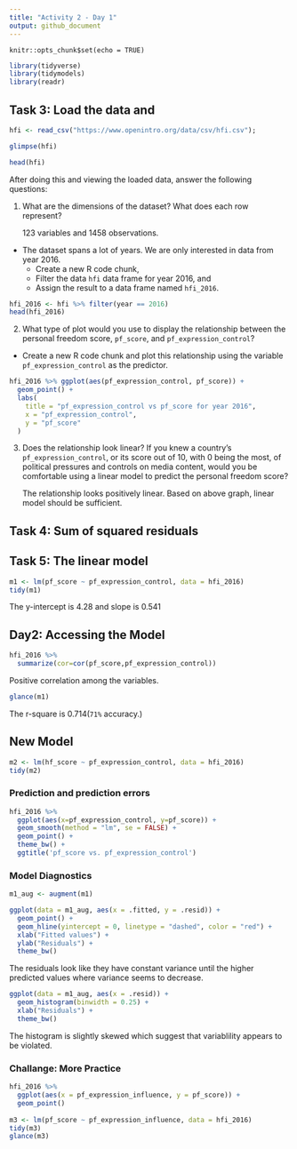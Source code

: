 ```yaml
---
title: "Activity 2 - Day 1"
output: github_document
---
```


```setup
knitr::opts_chunk$set(echo = TRUE)
```

```r
library(tidyverse)
library(tidymodels)
library(readr)
```


## Task 3: Load the data and

```r
hfi <- read_csv("https://www.openintro.org/data/csv/hfi.csv");

glimpse(hfi)

head(hfi)
```

After doing this and viewing the loaded data, answer the following
questions:

1.  What are the dimensions of the dataset? What does each row
    represent?
    
    123 variables and 1458 observations.

- The dataset spans a lot of years. We are only interested in data from
  year 2016.
  - Create a new R code chunk,
  - Filter the data `hfi` data frame for year 2016, and
  - Assign the result to a data frame named `hfi_2016`.
  
```r
hfi_2016 <- hfi %>% filter(year == 2016)
head(hfi_2016)
```


2.  What type of plot would you use to display the relationship between
    the personal freedom score, `pf_score`, and `pf_expression_control`?

- Create a new R code chunk and plot this relationship using the
  variable `pf_expression_control` as the predictor.
  
```r
hfi_2016 %>% ggplot(aes(pf_expression_control, pf_score)) +
  geom_point() +
  labs(
    title = "pf_expression_control vs pf_score for year 2016",
    x = "pf_expression_control",
    y = "pf_score"
  )
```


3.  Does the relationship look linear? If you knew a country’s
    `pf_expression_control`, or its score out of 10, with 0 being the
    most, of political pressures and controls on media content, would
    you be comfortable using a linear model to predict the personal
    freedom score?
    
    The relationship looks positively linear. Based on above graph, linear model should be sufficient.
    
    
## Task 4: Sum of squared residuals

## Task 5: The linear model

```r
m1 <- lm(pf_score ~ pf_expression_control, data = hfi_2016)
tidy(m1)
```

The y-intercept is 4.28 and slope is 0.541

## Day2: Accessing the Model

```r
hfi_2016 %>%
  summarize(cor=cor(pf_score,pf_expression_control))
```

Positive correlation among the variables.

```r
glance(m1)
```

The r-square is 0.714(`71%` accuracy.)

## New Model

```r
m2 <- lm(hf_score ~ pf_expression_control, data = hfi_2016)
tidy(m2)
```

### Prediction and prediction errors
```r
hfi_2016 %>% 
  ggplot(aes(x=pf_expression_control, y=pf_score)) +
  geom_smooth(method = "lm", se = FALSE) +
  geom_point() + 
  theme_bw() + 
  ggtitle('pf_score vs. pf_expression_control')
```

### Model Diagnostics
```r
m1_aug <- augment(m1)
```

```r
ggplot(data = m1_aug, aes(x = .fitted, y = .resid)) +
  geom_point() +
  geom_hline(yintercept = 0, linetype = "dashed", color = "red") +
  xlab("Fitted values") +
  ylab("Residuals") + 
  theme_bw()
```
The residuals look like they have constant variance until the higher predicted values where variance seems to decrease.

```r
ggplot(data = m1_aug, aes(x = .resid)) +
  geom_histogram(binwidth = 0.25) +
  xlab("Residuals") + 
  theme_bw()
```
The histogram is slightly skewed which suggest that variablility appears to be violated.

### Challange: More Practice

```r
hfi_2016 %>%
  ggplot(aes(x = pf_expression_influence, y = pf_score)) +
  geom_point()
  
m3 <- lm(pf_score ~ pf_expression_influence, data = hfi_2016)
tidy(m3)
glance(m3)
```
